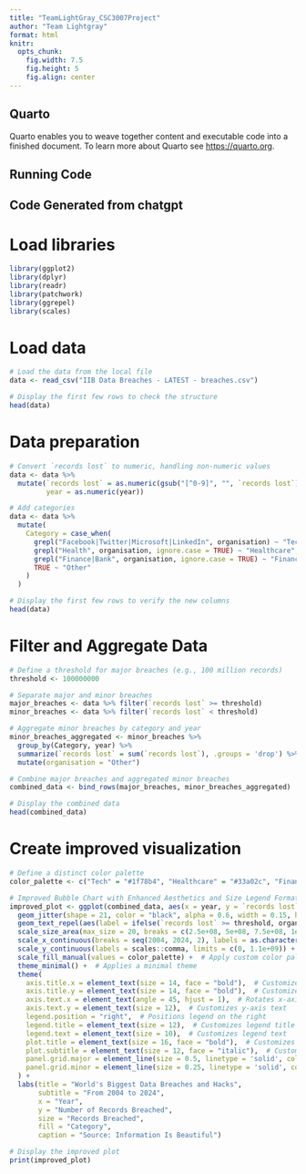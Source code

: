 ```yaml
---
title: "TeamLightGray_CSC3007Project"
author: "Team Lightgray"
format: html
knitr:
  opts_chunk:
    fig.width: 7.5
    fig.height: 5
    fig.align: center
---
```


## Quarto

Quarto enables you to weave together content and executable code into a finished document. To learn more about Quarto see <https://quarto.org>.


## Running Code
## Code Generated from chatgpt

# Load libraries
```r
library(ggplot2)
library(dplyr)
library(readr)
library(patchwork)
library(ggrepel)
library(scales)
```

# Load data
```r
# Load the data from the local file
data <- read_csv("IIB Data Breaches - LATEST - breaches.csv")

# Display the first few rows to check the structure
head(data)


```

# Data preparation
```r
# Convert `records lost` to numeric, handling non-numeric values
data <- data %>%
  mutate(`records lost` = as.numeric(gsub("[^0-9]", "", `records lost`)),
         year = as.numeric(year))

# Add categories
data <- data %>%
  mutate(
    Category = case_when(
      grepl("Facebook|Twitter|Microsoft|LinkedIn", organisation) ~ "Tech",
      grepl("Health", organisation, ignore.case = TRUE) ~ "Healthcare",
      grepl("Finance|Bank", organisation, ignore.case = TRUE) ~ "Financial",
      TRUE ~ "Other"
    )
  )

# Display the first few rows to verify the new columns
head(data)

```

# Filter and Aggregate Data
```r
# Define a threshold for major breaches (e.g., 100 million records)
threshold <- 100000000

# Separate major and minor breaches
major_breaches <- data %>% filter(`records lost` >= threshold)
minor_breaches <- data %>% filter(`records lost` < threshold)

# Aggregate minor breaches by category and year
minor_breaches_aggregated <- minor_breaches %>%
  group_by(Category, year) %>%
  summarize(`records lost` = sum(`records lost`), .groups = 'drop') %>%
  mutate(organisation = "Other")

# Combine major breaches and aggregated minor breaches
combined_data <- bind_rows(major_breaches, minor_breaches_aggregated)

# Display the combined data
head(combined_data)

```


# Create improved visualization
```r
# Define a distinct color palette
color_palette <- c("Tech" = "#1f78b4", "Healthcare" = "#33a02c", "Financial" = "#e31a1c", "Other" = "#6a3d9a")

# Improved Bubble Chart with Enhanced Aesthetics and Size Legend Formatting
improved_plot <- ggplot(combined_data, aes(x = year, y = `records lost`, size = `records lost`, fill = Category, label = organisation)) +
  geom_jitter(shape = 21, color = "black", alpha = 0.6, width = 0.15, height = 0) +  # Adds points with specified shape, color, transparency, and jittering to reduce overlap
  geom_text_repel(aes(label = ifelse(`records lost` >= threshold, organisation, "")), size = 3, show.legend = FALSE) +  # Adds text labels without overlapping
  scale_size_area(max_size = 20, breaks = c(2.5e+08, 5e+08, 7.5e+08, 1e+09), labels = c("250M", "500M", "750M", "1B")) +  # Customizes size legend
  scale_x_continuous(breaks = seq(2004, 2024, 2), labels = as.character(seq(2004, 2024, 2)), limits = c(2004, 2024)) +  # Customizes x-axis with limits
  scale_y_continuous(labels = scales::comma, limits = c(0, 1.1e+09)) +  # Customizes y-axis with limits
  scale_fill_manual(values = color_palette) +  # Apply custom color palette
  theme_minimal() +  # Applies a minimal theme
  theme(
    axis.title.x = element_text(size = 14, face = "bold"),  # Customizes x-axis title
    axis.title.y = element_text(size = 14, face = "bold"),  # Customizes y-axis title
    axis.text.x = element_text(angle = 45, hjust = 1),  # Rotates x-axis text for readability
    axis.text.y = element_text(size = 12),  # Customizes y-axis text
    legend.position = "right",  # Positions legend on the right
    legend.title = element_text(size = 12),  # Customizes legend title
    legend.text = element_text(size = 10),  # Customizes legend text
    plot.title = element_text(size = 16, face = "bold"),  # Customizes plot title
    plot.subtitle = element_text(size = 12, face = "italic"),  # Customizes plot subtitle
    panel.grid.major = element_line(size = 0.5, linetype = 'solid', colour = "grey80"),  # Customizes major grid lines
    panel.grid.minor = element_line(size = 0.25, linetype = 'solid', colour = "grey90")  # Customizes minor grid lines
  ) +
  labs(title = "World's Biggest Data Breaches and Hacks",
       subtitle = "From 2004 to 2024",
       x = "Year",
       y = "Number of Records Breached",
       size = "Records Breached",
       fill = "Category",
       caption = "Source: Information Is Beautiful")

# Display the improved plot
print(improved_plot)

```

